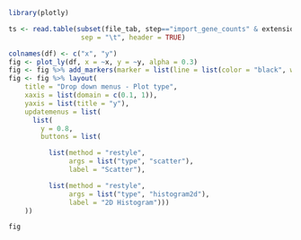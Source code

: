 ```r
library(plotly)

ts <- read.table(subset(file_tab, step=="import_gene_counts" & extension=="tsv" & contrast=="all")$filename,
                  sep = "\t", header = TRUE)

colnames(df) <- c("x", "y")
fig <- plot_ly(df, x = ~x, y = ~y, alpha = 0.3)
fig <- fig %>% add_markers(marker = list(line = list(color = "black", width = 1)))
fig <- fig %>% layout(
    title = "Drop down menus - Plot type",
    xaxis = list(domain = c(0.1, 1)),
    yaxis = list(title = "y"),
    updatemenus = list(
      list(
        y = 0.8,
        buttons = list(

          list(method = "restyle",
               args = list("type", "scatter"),
               label = "Scatter"),

          list(method = "restyle",
               args = list("type", "histogram2d"),
               label = "2D Histogram")))
    ))

fig
```
